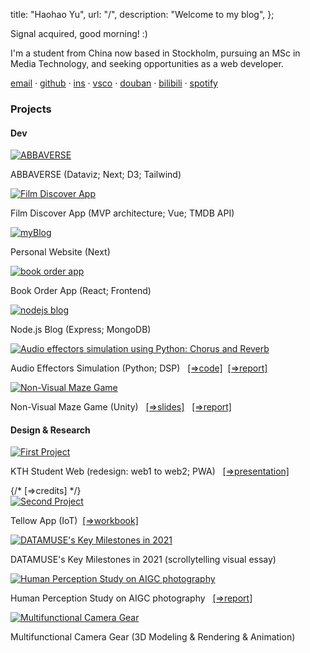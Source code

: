 
  title: "Haohao Yu",
  url: "/",
  description: "Welcome to my blog",
};


 

Signal acquired, good morning! :)

I'm a student from China now based in Stockholm, pursuing an MSc in Media Technology, and seeking opportunities as a web developer.

[email](mailto:haohao.yu1123@gamil.com) · [github](https://github.com/haohao2021) · [ins](https://www.instagram.com/haohao.yu1123/) · [vsco](https://vsco.co/haohaoyu1123/gallery) · [douban](https://www.douban.com/people/weizhishux) · [bilibili](https://space.bilibili.com/280293477?spm_id_from=333.999.0.0) · [spotify](https://open.spotify.com/user/31ocz6om6a22baba6f4slccy4fyu?si=609b253a213f4d11)

### Projects

#### Dev

<div className="portfolio-grid">

  <div className="portfolio-item">
    <a href="https://abbaverse.vercel.app/">
      <img
        className="portfolio-image"
        src="https://res.cloudinary.com/moonbomber/image/upload/t_square ratio/v1721717167/blog/%E6%9C%AA%E5%91%BD%E5%90%8D%E7%9A%84%E8%AE%BE%E8%AE%A1_liwd35.png"
        alt="ABBAVERSE"
      />
    </a>
    <p className="portfolio-description">ABBAVERSE (Dataviz; Next; D3; Tailwind)</p>
  </div>

  <div className="portfolio-item">
    <a href="https://filmfit-598ae.web.app">
      <img
        className="portfolio-image"
        src="https://res.cloudinary.com/moonbomber/image/upload/b_rgb:FFFFFF/c_pad,ar_1:1/v1716307829/blog/Snipaste_2024-05-21_18-09-08_y62xsh.png"
        alt="Film Discover App"
      />
    </a>
    <p className="portfolio-description">Film Discover App (MVP architecture; Vue; TMDB API)</p>
  </div>

  <div className="portfolio-item">
    <a href="https://haohaoyu.vercel.app/visual">
      <img
        className="portfolio-image"
        src="https://res.cloudinary.com/moonbomber/image/upload/v1712003666/blog/proj-screenshot-myBlog_qesvd6.png"
        alt="myBlog"
      />
    </a>
    <p className="portfolio-description">Personal Website (Next)</p>
  </div>

  <div className="portfolio-item">
    <a href="https://book-order-app-six-lac.vercel.app/">
      <img
        className="portfolio-image"
        src="https://res.cloudinary.com/moonbomber/image/upload/v1710886996/blog/book-order-app_dzugix.png"
        alt="book order app"
      />
    </a>
    <p className="portfolio-description">Book Order App (React; Frontend)</p>
  </div>

  <div className="portfolio-item">
    <a href="https://nodejs-blog-imr1.onrender.com/blogs">
      <img
        className="portfolio-image"
        src="https://res.cloudinary.com/moonbomber/image/upload/v1711022991/blog/Raw-Blog_uvohxf.png"
        alt="nodejs blog"
      />
    </a>
    <p className="portfolio-description">Node.js Blog (Express; MongoDB)</p>
  </div>

  <div className="portfolio-item">
    <a href="https://youtu.be/9XGxIW4JsmU">
      <img
        className="portfolio-image"
        src="https://res.cloudinary.com/moonbomber/image/upload/v1710751224/blog/audio-effector-video_inf0rq.jpg"
        alt="Audio effectors simulation using Python: Chorus and Reverb"
      />
    </a>
    <p className="portfolio-description">Audio Effectors Simulation (Python; DSP) &nbsp; <a href="https://github.com/haohao2021/audio-effectors-project/tree/main/scripts" style={{ textDecoration: 'underline' }}>[⇒code]</a>&nbsp;
     <a href="https://drive.google.com/file/d/1f95zgGzCOq1RYJaJvPadXpMMCYh46xMK/view?usp=sharing" style={{ textDecoration: 'underline' }}>[⇒report]</a></p>
  </div>

  <div className="portfolio-item">
    <a href="https://www.youtube.com/watch?v=vBWEr6JHqw4">
      <img
        className="portfolio-image"
        src="https://res.cloudinary.com/moonbomber/image/upload/v1712053825/blog/Maze_Game_qn8uux.png"
        alt="Non-Visual Maze Game"
      />
    </a>
    <p className="portfolio-description">Non-Visual Maze Game (Unity) &nbsp;
    <a href="https://docs.google.com/presentation/d/1sWcHG8iGBchlVWmIV1tQoYix5qh_9h3mHQeNjqArNJ0/edit?usp=sharing" style={{ textDecoration: 'underline' }}>[⇒slides]</a> &nbsp;
    <a href="https://docs.google.com/document/d/1ddEIm0ga9H6_DSmIQvfKoO7CTd9Mx7YrRFUaF0zkQIM/edit?usp=sharing" style={{ textDecoration: 'underline' }}>[⇒report]</a></p>
  </div>


</div>

#### Design & Research

<div className="portfolio-grid">
  <div className="portfolio-item">
    <a href="https://www.figma.com/proto/Jtv0imFv4qZFsT32mH5NXw/KTH-Student-Web?node-id=34-1981&starting-point-node-id=34%3A1981&mode=design&t=QGz0E0dPCFJ6FWCw-1">
      <img
        className="portfolio-image"
        src="https://res.cloudinary.com/moonbomber/image/upload/v1712101157/blog/KTH_Student_Web_-_img_bu6zft.png"
        alt="First Project"
      />
    </a>
    <p className="portfolio-description">KTH Student Web (redesign: web1 to web2; PWA) &nbsp;
    <a href="https://prezi.com/view/uFxs12HfhdaLWeqkl3X9/" style={{ textDecoration: 'underline' }}>[⇒presentation]</a></p>
    {/* <CreditsModal >[⇒credits]</CreditsModal> */}
  </div>

  <div className="portfolio-item">
    <a href="https://www.figma.com/proto/BcMtYE21DSTQhCgybBIJAG/Tellow-App?node-id=1-723&starting-point-node-id=1%3A723&mode=design&t=kaU8uEHhd17Q7N0b-1">
      <img
        className="portfolio-image"
        src="https://res.cloudinary.com/moonbomber/image/upload/v1712098847/blog/Tellow_proj_-_img_graoty.png"
        alt="Second Project"
      />
    </a>
    <p className="portfolio-description">Tellow App (IoT)&nbsp;
    <a href="https://drive.google.com/file/d/1xUHM70ZVCJYHCs4WOGS-VwxZ6OpMKfy0/view?usp=sharing" style={{ textDecoration: 'underline' }}>[⇒workbook]</a></p>
  </div>

   <div className="portfolio-item">
    <a href="https://datamuse.guokr.com/desktop?page=nyt">
      <img
        className="portfolio-image"
        src="https://res.cloudinary.com/moonbomber/image/upload/v1710679461/blog/DATAMUSE_s_Key_Milestones_in_2021_qr9m6h.jpg"
        alt="DATAMUSE's Key Milestones in 2021"
      />
    </a>
    <p className="portfolio-description">DATAMUSE's Key Milestones in 2021 (scrollytelling visual essay)</p>
  </div>

   <div className="portfolio-item">
    <a href="https://drive.google.com/file/d/1c_qQkrkGPXc9o0iqp28-1uoP2MLQz1Cb/view?usp=sharing">
      <img
        className="portfolio-image"
        src="https://res.cloudinary.com/moonbomber/image/upload/v1712095913/blog/AIGC_photography_study_proj_-_img_dnkzvf.png"
        alt="Human Perception Study on AIGC photography"
      />
    </a>
    <p className="portfolio-description">Human Perception Study on AIGC photography &nbsp;
    <a href="https://drive.google.com/file/d/16JEQfyGnobaYsHF6v06T9dmtu1RNPIxJ/view?usp=sharing" style={{ textDecoration: 'underline' }}>[⇒report]</a></p>
  </div>

  <div className="portfolio-item">
    <a href="https://www.youtube.com/watch?v=ePv_fzAan2c">
      <img
        className="portfolio-image"
        src="https://res.cloudinary.com/moonbomber/image/upload/v1710684277/blog/IMG_8415_kogrbs.jpg"
        alt="Multifunctional Camera Gear"
      />
    </a>
    <p className="portfolio-description">Multifunctional Camera Gear (3D Modeling & Rendering & Animation)</p>
  </div>

  
</div>

<Analytics />
